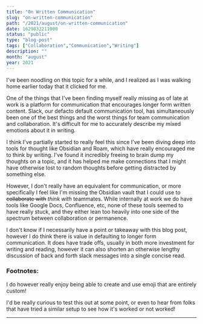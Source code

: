```yaml
---
title: "On Written Communication"
slug: "on-written-communication"
path: "/2021/august/on-written-communication"
date: 1629832211000
status: "public"
type: "blog-post"
tags: ["Collaboration","Communication","Writing"]
description: ""
month: "august"
year: 2021
---
```




I've been noodling on this topic for a while, and I realized as I was walking
home earlier today that it clicked for me.

One of the things that I've been finding myself really missing as of late at
work is a platform for communication that encourages longer form written
content. Slack, our defacto default communication tool, has simultaneously been
one of the best things and the worst things for team communication and
collaboration. It's difficult for me to accurately describe my mixed emotions
about it in writing<FootnoteRef id="1" />.

I think I've partially started to really feel this since I've been diving deep
into tools for thought like Obsidian and Roam, which have really encouraged me
to think by writing. I've found it incredibly freeing to brain dump my thoughts
on a topic, and it has helped me make connections that I might have otherwise
lost to random thoughts before getting distracted by something else.

However, I don't really have an equivalent for communication, or more
specifically I feel like I'm missing the Obsidian vault that I could use to
~~collaborate with~~ _think with_ teammates<FootnoteRef id="2" />. While
internally at work we do have tools like Google Docs, Confluence, etc, none of
these tools seemed to have really stuck, and they either lean too heavily into
one side of the spectrum between collaboration or permanence.

I don't know if I necessarily have a point or takeaway with this blog post,
however I do think there is value in defaulting to longer form communication. It
does have trade offs, usually in both more investment for writing and reading,
however it can also shorten an otherwise lengthy discussion of back and forth
slack messages into a single concise read.

<Spacer />

### Footnotes:

<Footnote id="1">I do however really enjoy being able to create and use emoji
that are entirely custom!</Footnote>

<Footnote id="2">I'd be really curious to test this out at some point, or even
to hear from folks that have tried a similar setup to see how it's worked or not
worked!</Footnote>

<Spacer />

---

<Spacer />

